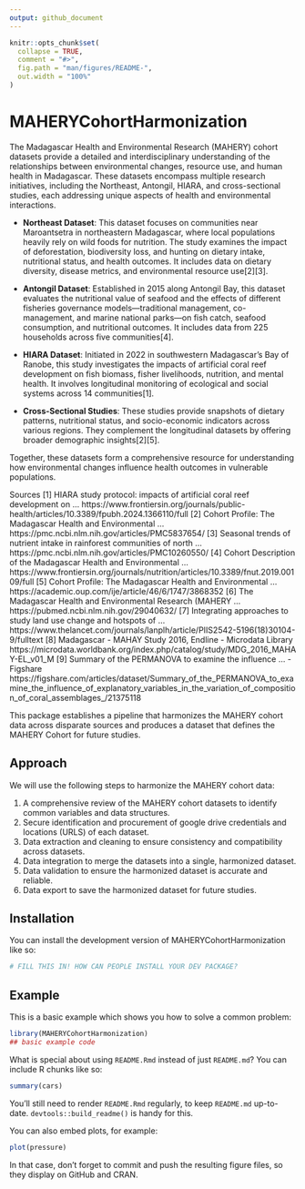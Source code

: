 ```yaml
---
output: github_document
---
```


<!-- README.md is generated from README.Rmd. Please edit that file -->

```r
knitr::opts_chunk$set(
  collapse = TRUE,
  comment = "#>",
  fig.path = "man/figures/README-",
  out.width = "100%"
)
```

# MAHERYCohortHarmonization

<!-- badges: start -->
<!-- badges: end -->

The Madagascar Health and Environmental Research (MAHERY) cohort datasets provide a detailed and interdisciplinary understanding of the relationships between environmental changes, resource use, and human health in Madagascar. These datasets encompass multiple research initiatives, including the Northeast, Antongil, HIARA, and cross-sectional studies, each addressing unique aspects of health and environmental interactions.

- **Northeast Dataset**: This dataset focuses on communities near Maroantsetra in northeastern Madagascar, where local populations heavily rely on wild foods for nutrition. The study examines the impact of deforestation, biodiversity loss, and hunting on dietary intake, nutritional status, and health outcomes. It includes data on dietary diversity, disease metrics, and environmental resource use[2][3].

- **Antongil Dataset**: Established in 2015 along Antongil Bay, this dataset evaluates the nutritional value of seafood and the effects of different fisheries governance models—traditional management, co-management, and marine national parks—on fish catch, seafood consumption, and nutritional outcomes. It includes data from 225 households across five communities[4].

- **HIARA Dataset**: Initiated in 2022 in southwestern Madagascar’s Bay of Ranobe, this study investigates the impacts of artificial coral reef development on fish biomass, fisher livelihoods, nutrition, and mental health. It involves longitudinal monitoring of ecological and social systems across 14 communities[1].

- **Cross-Sectional Studies**: These studies provide snapshots of dietary patterns, nutritional status, and socio-economic indicators across various regions. They complement the longitudinal datasets by offering broader demographic insights[2][5].

Together, these datasets form a comprehensive resource for understanding how environmental changes influence health outcomes in vulnerable populations.

Sources
[1] HIARA study protocol: impacts of artificial coral reef development on ... https://www.frontiersin.org/journals/public-health/articles/10.3389/fpubh.2024.1366110/full
[2] Cohort Profile: The Madagascar Health and Environmental ... https://pmc.ncbi.nlm.nih.gov/articles/PMC5837654/
[3] Seasonal trends of nutrient intake in rainforest communities of north ... https://pmc.ncbi.nlm.nih.gov/articles/PMC10260550/
[4] Cohort Description of the Madagascar Health and Environmental ... https://www.frontiersin.org/journals/nutrition/articles/10.3389/fnut.2019.00109/full
[5] Cohort Profile: The Madagascar Health and Environmental ... https://academic.oup.com/ije/article/46/6/1747/3868352
[6] The Madagascar Health and Environmental Research (MAHERY ... https://pubmed.ncbi.nlm.nih.gov/29040632/
[7] Integrating approaches to study land use change and hotspots of ... https://www.thelancet.com/journals/lanplh/article/PIIS2542-5196(18)30104-9/fulltext
[8] Madagascar - MAHAY Study 2016, Endline - Microdata Library https://microdata.worldbank.org/index.php/catalog/study/MDG_2016_MAHAY-EL_v01_M
[9] Summary of the PERMANOVA to examine the influence ... - Figshare https://figshare.com/articles/dataset/Summary_of_the_PERMANOVA_to_examine_the_influence_of_explanatory_variables_in_the_variation_of_composition_of_coral_assemblages_/21375118

This package establishes a pipeline that harmonizes the MAHERY cohort data across disparate sources and produces a dataset that defines the MAHERY Cohort for future studies.

## Approach

We will use the following steps to harmonize the MAHERY cohort data:

1. A comprehensive review of the MAHERY cohort datasets to identify common variables and data structures.
2. Secure identification and procurement of google drive credentials and locations (URLS) of each dataset.
3. Data extraction and cleaning to ensure consistency and compatibility across datasets.
4. Data integration to merge the datasets into a single, harmonized dataset.
5. Data validation to ensure the harmonized dataset is accurate and reliable.
6. Data export to save the harmonized dataset for future studies.


## Installation

You can install the development version of MAHERYCohortHarmonization like so:

``` r
# FILL THIS IN! HOW CAN PEOPLE INSTALL YOUR DEV PACKAGE?
```

## Example

This is a basic example which shows you how to solve a common problem:

```r
library(MAHERYCohortHarmonization)
## basic example code
```

What is special about using `README.Rmd` instead of just `README.md`? You can include R chunks like so:

```r
summary(cars)
```

You'll still need to render `README.Rmd` regularly, to keep `README.md` up-to-date. `devtools::build_readme()` is handy for this.

You can also embed plots, for example:

```r
plot(pressure)
```

In that case, don't forget to commit and push the resulting figure files, so they display on GitHub and CRAN.
